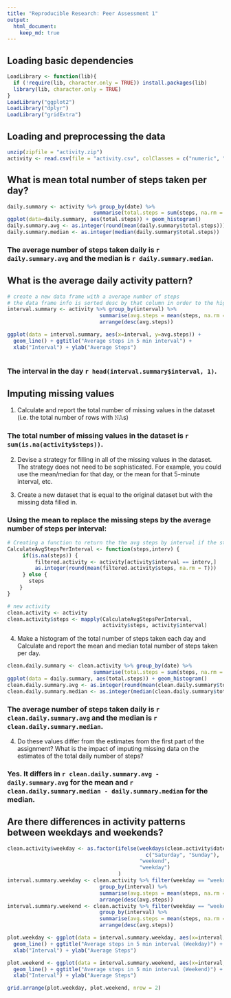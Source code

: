 ```yaml
---
title: "Reproducible Research: Peer Assessment 1"
output: 
  html_document:
    keep_md: true
---
```


## Loading basic dependencies
```r
LoadLibrary <- function(lib){
  if (!require(lib, character.only = TRUE)) install.packages(lib)
  library(lib, character.only = TRUE)
}
LoadLibrary("ggplot2")
LoadLibrary("dplyr")
LoadLibrary("gridExtra")
```

## Loading and preprocessing the data
```r
unzip(zipfile = "activity.zip")
activity <- read.csv(file = "activity.csv", colClasses = c("numeric", "Date", "integer"))
```

## What is mean total number of steps taken per day?
```r
daily.summary <- activity %>% group_by(date) %>% 
                            summarise(total.steps = sum(steps, na.rm = T))
ggplot(data=daily.summary, aes(total.steps)) + geom_histogram() 
daily.summary.avg <- as.integer(round(mean(daily.summary$total.steps)))
daily.summary.median <- as.integer(median(daily.summary$total.steps))
```

### The average number of steps taken daily is `r daily.summary.avg` and the median is `r daily.summary.median`.

## What is the average daily activity pattern?
```r
# create a new data frame with a average number of steps
# the data frame info is sorted desc by that column in order to the highest interval
interval.summary <- activity %>% group_by(interval) %>% 
                              summarise(avg.steps = mean(steps, na.rm = T)) %>% 
                              arrange(desc(avg.steps)) 

ggplot(data = interval.summary, aes(x=interval, y=avg.steps)) + 
  geom_line() + ggtitle("Average steps in 5 min interval") + 
  xlab("Interval") + ylab("Average Steps")
          
```

### The interval in the day `r head(interval.summary$interval, 1)`.

## Imputing missing values

1. Calculate and report the total number of missing values in the dataset (i.e. the total number of rows with 𝙽𝙰s)

### The total number of missing values in the dataset is `r sum(is.na(activity$steps))`. 

2. Devise a strategy for filling in all of the missing values in the dataset. The strategy does not need to be sophisticated. For example, you could use the mean/median for that day, or the mean for that 5-minute interval, etc.

3. Create a new dataset that is equal to the original dataset but with the missing data filled in.

### Using the mean to replace the missing steps by the average number of steps per interval: 
```r
# Creating a function to return the the avg steps by interval if the steps are NA
CalculateAvgStepsPerInterval <- function(steps,interv) {
     if(is.na(steps)) {
         filtered.activity <- activity[activity$interval == interv,]
         as.integer(round(mean(filtered.activity$steps, na.rm = T)))
     } else {
       steps
    }
}

# new activity
clean.activity <- activity
clean.activity$steps <- mapply(CalculateAvgStepsPerInterval, 
                               activity$steps, activity$interval)
```

4. Make a histogram of the total number of steps taken each day and Calculate and 
report the mean and median total number of steps taken per day. 

```r
clean.daily.summary <- clean.activity %>% group_by(date) %>% 
                            summarise(total.steps = sum(steps, na.rm = T))
ggplot(data = daily.summary, aes(total.steps)) + geom_histogram() 
clean.daily.summary.avg <- as.integer(round(mean(clean.daily.summary$total.steps)))
clean.daily.summary.median <- as.integer(median(clean.daily.summary$total.steps))

```


### The average number of steps taken daily is `r clean.daily.summary.avg` and the median is `r clean.daily.summary.median`.

4. Do these values differ from the estimates from the first part of the assignment? What is the impact of imputing missing data on the estimates of the total daily number of steps?

### Yes. It differs in `r clean.daily.summary.avg - daily.summary.avg` for the mean and `r clean.daily.summary.median - daily.summary.median` for the median.

## Are there differences in activity patterns between weekdays and weekends?

```r
clean.activity$weekday <- as.factor(ifelse(weekdays(clean.activity$date) %in% 
                                             c("Saturday", "Sunday"), 
                                           "weekend", 
                                           "weekday")
                                    )
interval.summary.weekday <- clean.activity %>% filter(weekday == "weekday") %>% 
                              group_by(interval) %>% 
                              summarise(avg.steps = mean(steps, na.rm = T)) %>% 
                              arrange(desc(avg.steps)) 
interval.summary.weekend <- clean.activity %>% filter(weekday == "weekend") %>% 
                              group_by(interval) %>% 
                              summarise(avg.steps = mean(steps, na.rm = T)) %>% 
                              arrange(desc(avg.steps)) 

plot.weekday <- ggplot(data = interval.summary.weekday, aes(x=interval, y=avg.steps)) + 
  geom_line() + ggtitle("Average steps in 5 min interval (Weekday)") + 
  xlab("Interval") + ylab("Average Steps")

plot.weekend <- ggplot(data = interval.summary.weekend, aes(x=interval, y=avg.steps)) + 
  geom_line() + ggtitle("Average steps in 5 min interval (Weekend)") + 
  xlab("Interval") + ylab("Average Steps")

grid.arrange(plot.weekday, plot.weekend, nrow = 2)

```